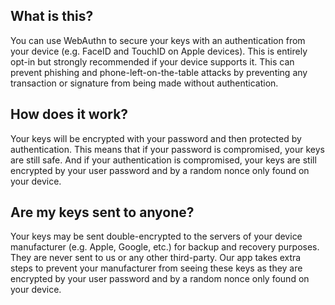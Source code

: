 ## What is this?

<div className="h-2"/>

You can use WebAuthn to secure your keys with an authentication from your device (e.g. FaceID and TouchID on Apple devices). This is entirely opt-in but strongly recommended if your device supports it. This can prevent phishing and phone-left-on-the-table attacks by preventing any transaction or signature from being made without authentication.

<div className="h-4"/>

## How does it work?

<div className="h-2"/>

Your keys will be encrypted with your password and then protected by authentication. This means that if your password is compromised, your keys are still safe. And if your authentication is compromised, your keys are still encrypted by your user password and by a random nonce only found on your device.

<div className="h-4"/>

## Are my keys sent to anyone?

<div className="h-2"/>

Your keys may be sent double-encrypted to the servers of your device manufacturer (e.g. Apple, Google, etc.) for backup and recovery purposes. They are never sent to us or any other third-party. Our app takes extra steps to prevent your manufacturer from seeing these keys as they are encrypted by your user password and by a random nonce only found on your device.

